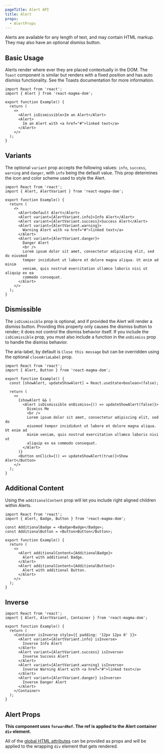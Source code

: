 ```yaml
---
pageTitle: Alert API
title: Alert
props:
  - AlertProps
---
```


<PageContent componentName="alert" type="api">

<LeadParagraph>
  Alerts are available for any length of text, and may contain HTML markup. They
  may also have an optional dismiss button.
</LeadParagraph>

## Basic Usage

Alerts render where ever they are placed contextually in the DOM. The `Toast` component is similar but renders with a fixed position and has auto dismiss functionality.
See the <Link to="/api/toast/">Toasts documentation</Link> for more information.

```tsx
import React from 'react';
import { Alert } from 'react-magma-dom';

export function Example() {
  return (
    <>
      <Alert isDismissible>Im an Alert</Alert>
      <Alert>
        Im an Alert with <a href="#">linked text</a>
      </Alert>
    </>
  );
}
```

## Variants

The optional `variant` prop accepts the following values: `info`, `success`, `warning` and `danger`, with `info` being the default value.
This prop determines the icon and color scheme used to style the Alert.

```tsx
import React from 'react';
import { Alert, AlertVariant } from 'react-magma-dom';

export function Example() {
  return (
    <>
      <Alert>Default Alert</Alert>
      <Alert variant={AlertVariant.info}>Info Alert</Alert>
      <Alert variant={AlertVariant.success}>Success Alert</Alert>
      <Alert variant={AlertVariant.warning}>
        Warning Alert with <a href="#">linked text</a>
      </Alert>
      <Alert variant={AlertVariant.danger}>
        Danger Alert
        <br />
        Lorem ipsum dolor sit amet, consectetur adipiscing elit, sed do eiusmod
        tempor incididunt ut labore et dolore magna aliqua. Ut enim ad minim
        veniam, quis nostrud exercitation ullamco laboris nisi ut aliquip ex ea
        commodo consequat.
      </Alert>
    </>
  );
}
```

## Dismissible

The `isDismissible` prop is optional, and if provided the Alert will render a dismiss button.
Providing this property only causes the dismiss button to render; it does not control the dismiss behavior itself. If you include the `isDismissible` prop,
you must also include a function in the `onDismiss` prop to handle the dismiss behavior.

The aria-label, by default is `Close this message` but can be overridden using the optional `closeAriaLabel` prop.

```tsx
import React from 'react';
import { Alert, Button } from 'react-magma-dom';

export function Example() {
  const [showAlert, updateShowAlert] = React.useState<boolean>(false);

  return (
    <>
      {showAlert && (
        <Alert isDismissible onDismiss={() => updateShowAlert(false)}>
          Dismiss Me
          <br />
          Lorem ipsum dolor sit amet, consectetur adipiscing elit, sed do
          eiusmod tempor incididunt ut labore et dolore magna aliqua. Ut enim ad
          minim veniam, quis nostrud exercitation ullamco laboris nisi ut
          aliquip ex ea commodo consequat.
        </Alert>
      )}
      <Button onClick={() => updateShowAlert(true)}>Show Alert</Button>
    </>
  );
}
```

## Additional Content

Using the `additionalContent` prop will let you include right aligned children within Alerts.

```tsx
import React from 'react';
import { Alert, Badge, Button } from 'react-magma-dom';

const AdditionalBadge = <Badge>Badge</Badge>;
const AdditionalButton = <Button>Button</Button>;

export function Example() {
  return (
    <>
      <Alert additionalContent={AdditionalBadge}>
        Alert with additional Badge.
      </Alert>
      <Alert additionalContent={AdditionalButton}>
        Alert with additional Button.
      </Alert>
    </>
  );
}
```

## Inverse

```tsx
import React from 'react';
import { Alert, AlertVariant, Container } from 'react-magma-dom';

export function Example() {
  return (
    <Container isInverse style={{ padding: '12px 12px 0' }}>
      <Alert variant={AlertVariant.info} isInverse>
        Inverse Info Alert
      </Alert>
      <Alert variant={AlertVariant.success} isInverse>
        Inverse Success Alert
      </Alert>
      <Alert variant={AlertVariant.warning} isInverse>
        Inverse Warning Alert with <a href="#">linked text</a>
      </Alert>
      <Alert variant={AlertVariant.danger} isInverse>
        Inverse Danger Alert
      </Alert>
    </Container>
  );
}
```

## Alert Props

**This component uses `forwardRef`. The ref is applied to the Alert container `div` element.**

All of the [global HTML attributes](https://developer.mozilla.org/en-US/docs/Web/HTML/Global_attributes) can be provided as props and will be applied to the wrapping `div` element that gets rendered.

<AlertProps />

</PageContent>
